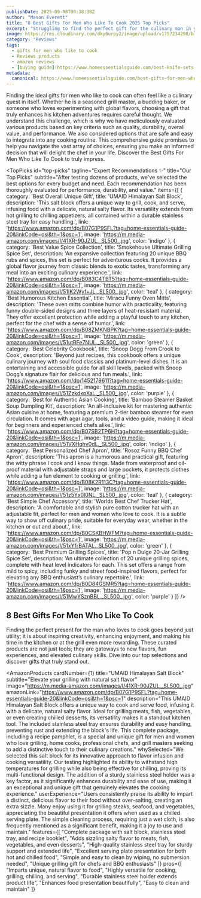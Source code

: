 ```yaml
---
publishDate: 2025-09-08T08:38:38Z
author: "Mason Everett"
title: "8 Best Gifts For Men Who Like To Cook 2025 Top Picks"
excerpt: "Struggling to find the perfect gift for the culinary man in your life We researched and tested the best gifts for men who like to cook to help you choose with confidence."
image: https://res.cloudinary.com/dky6urpy2/image/upload/v1757234298/blog_image_1757234297_tjgktz.webp
category: "Reviews"
tags:
  - gifts for men who like to cook
  - Reviews products
  - amazon reviews
  - [buying guide](https://www.homeessentialsguide.com/best-knife-sets-to-have-in-your-kitchen)
metadata:
  canonical: https://www.homeessentialsguide.com/best-gifts-for-men-who-like-to-cook
---
```



Finding the ideal gifts for men who like to cook can often feel like a culinary quest in itself. Whether he is a seasoned grill master, a budding baker, or someone who loves experimenting with global flavors, choosing a gift that truly enhances his kitchen adventures requires careful thought. We understand this challenge, which is why we have meticulously evaluated various products based on key criteria such as quality, durability, overall value, and performance. We also considered options that are safe and easy to integrate into any cooking routine. This comprehensive guide promises to help you navigate the vast array of choices, ensuring you make an informed decision that will delight the chef in your life. Discover the Best Gifts For Men Who Like To Cook to truly impress.

<TopPicks
  id="top-picks"
  tagline="Expert Recommendations ✨"
  title="Our Top Picks"
  subtitle="After testing dozens of products, we've selected the best options for every budget and need. Each recommendation has been thoroughly evaluated for performance, durability, and value."
  items={[
    {
      category: 'Best Overall Unique Gift',
      title: 'UMAID Himalayan Salt Block',
      description: 'This salt block offers a unique way to grill, cook, and serve, infusing food with a delicate, natural salty flavor. Its versatility extends from hot grilling to chilling appetizers, all contained within a durable stainless steel tray for easy handling.',
      link: 'https://www.amazon.com/dp/B07G1P9SFL?tag=home-essentials-guide-20&linkCode=osi&th=1&psc=1',
      image: 'https://m.media-amazon.com/images/I/41XR-90JZUL._SL500_.jpg',
      color: 'indigo'
    },
    {
      category: 'Best Value Spice Collection',
      title: 'Smokehouse Ultimate Grilling Spice Set',
      description: 'An expansive collection featuring 20 unique BBQ rubs and spices, this set is perfect for adventurous cooks. It provides a global flavor journey from classic blends to exotic tastes, transforming any meal into an exciting culinary experience.',
      link: 'https://www.amazon.com/dp/B083C4TBT5?tag=home-essentials-guide-20&linkCode=osi&th=1&psc=1',
      image: 'https://m.media-amazon.com/images/I/51IK2Wyf+JL._SL500_.jpg',
      color: 'teal'
    },
    {
      category: 'Best Humorous Kitchen Essential',
      title: 'Miracu Funny Oven Mitts',
      description: 'These oven mitts combine humor with practicality, featuring funny double-sided designs and three layers of heat-resistant material. They offer excellent protection while adding a playful touch to any kitchen, perfect for the chef with a sense of humor.',
      link: 'https://www.amazon.com/dp/B08ZMKNBPK?tag=home-essentials-guide-20&linkCode=osi&th=1&psc=1',
      image: 'https://m.media-amazon.com/images/I/51utRFe7NUL._SL500_.jpg',
      color: 'green'
    },
    {
      category: 'Best Celebrity Cookbook',
      title: 'Snoop Dogg From Crook to Cook',
      description: 'Beyond just recipes, this cookbook offers a unique culinary journey with soul food classics and platinum-level dishes. It is an entertaining and accessible guide for all skill levels, packed with Snoop Dogg’s signature flair for delicious and fun meals.',
      link: 'https://www.amazon.com/dp/1452179611?tag=home-essentials-guide-20&linkCode=osi&th=1&psc=1',
      image: 'https://m.media-amazon.com/images/I/51ZzkdxpXaL._SL500_.jpg',
      color: 'purple'
    },
    {
      category: 'Best for Authentic Asian Cooking',
      title: 'Bamboo Steamer Basket Soup Dumpling Kit',
      description: 'An all-inclusive kit for mastering authentic Asian cuisine at home, featuring a premium 2-tier bamboo steamer for even circulation. It comes with agar agar, tools, and a video guide, making it ideal for beginners and experienced chefs alike.',
      link: 'https://www.amazon.com/dp/B07SB2TP6H?tag=home-essentials-guide-20&linkCode=osi&th=1&psc=1',
      image: 'https://m.media-amazon.com/images/I/51VXHqhv0dL._SL500_.jpg',
      color: 'indigo'
    },
    {
      category: 'Best Personalized Chef Apron',
      title: 'Rosoz Funny BBQ Chef Apron',
      description: 'This apron is a humorous and practical gift, featuring the witty phrase I cook and I know things. Made from waterproof and oil-proof material with adjustable straps and large pockets, it protects clothes while adding a fun element to cooking or grilling.',
      link: 'https://www.amazon.com/dp/B08K2R113C?tag=home-essentials-guide-20&linkCode=osi&th=1&psc=1',
      image: 'https://m.media-amazon.com/images/I/51z5Yx0l0NL._SL500_.jpg',
      color: 'teal'
    },
    {
      category: 'Best Simple Chef Accessory',
      title: 'Worlds Best Chef Trucker Hat',
      description: 'A comfortable and stylish pure cotton trucker hat with an adjustable fit, perfect for men and women who love to cook. It is a subtle way to show off culinary pride, suitable for everyday wear, whether in the kitchen or out and about.',
      link: 'https://www.amazon.com/dp/B0CSKBHWFM?tag=home-essentials-guide-20&linkCode=osi&th=1&psc=1',
      image: 'https://m.media-amazon.com/images/I/51xYfrBATAL._SL500_.jpg',
      color: 'green'
    },
    {
      category: 'Best Premium Grilling Spices',
      title: 'Pop n Dulge 20-Jar Grilling Spice Set',
      description: 'An ultimate collection of 20 unique grilling spices, complete with heat level indicators for each. This set offers a range from mild to spicy, including funky and street food-inspired flavors, perfect for elevating any BBQ enthusiast’s culinary repertoire.',
      link: 'https://www.amazon.com/dp/B0D84GSMR5?tag=home-essentials-guide-20&linkCode=osi&th=1&psc=1',
      image: 'https://m.media-amazon.com/images/I/51MwYSznBBL._SL500_.jpg',
      color: 'purple'
    }
  ]}
/>

## 8 Best Gifts For Men Who Like To Cook

Finding the perfect present for the man who loves to cook goes beyond just utility; it is about inspiring creativity, enhancing enjoyment, and making his time in the kitchen or at the grill even more rewarding. These curated products are not just tools; they are gateways to new flavors, fun experiences, and elevated culinary skills. Dive into our top selections and discover gifts that truly stand out.

<AmazonProducts
  cardNumber={1}
  title="UMAID Himalayan Salt Block"
  subtitle="Elevate your grilling with natural salt flavor"
  image="https://m.media-amazon.com/images/I/41XR-90JZUL._SL500_.jpg"
  amazonLink="https://www.amazon.com/dp/B07G1P9SFL?tag=home-essentials-guide-20&linkCode=osi&th=1&psc=1"
  description="This UMAID Himalayan Salt Block offers a unique way to cook and serve food, infusing it with a delicate, natural salty flavor. Ideal for grilling meats, fish, vegetables, or even creating chilled desserts, its versatility makes it a standout kitchen tool. The included stainless steel tray ensures durability and easy handling, preventing rust and extending the block's life. This complete package, including a recipe pamphlet, is a special and unique gift for men and women who love grilling, home cooks, professional chefs, and grill masters seeking to add a distinctive touch to their culinary creations."
  whySelected="We selected this salt block for its innovative approach to flavor infusion and cooking versatility. Our testing highlighted its ability to withstand high temperatures for grilling while also being effective for chilling, proving its multi-functional design. The addition of a sturdy stainless steel holder was a key factor, as it significantly enhances durability and ease of use, making it an exceptional and unique gift that genuinely elevates the cooking experience."
  userExperience="Users consistently praise its ability to impart a distinct, delicious flavor to their food without over-salting, creating an extra sizzle. Many enjoy using it for grilling steaks, seafood, and vegetables, appreciating the beautiful presentation it offers when used as a chilled serving plate. The simple cleaning process, requiring just a wet cloth, is also frequently mentioned as a significant benefit, making it a joy to use and maintain."
  features={[
    "Complete package with salt block, stainless steel tray, and recipe booklet",
    "Adds sizzling salty flavor to meats, fish, vegetables, and even desserts",
    "High-quality stainless steel tray for sturdy support and extended life",
    "Excellent serving plate presentation for both hot and chilled food",
    "Simple and easy to clean by wiping, no submersion needed",
    "Unique grilling gift for chefs and BBQ enthusiasts"
  ]}
  pros={[
    "Imparts unique, natural flavor to food",
    "Highly versatile for cooking, grilling, chilling, and serving",
    "Durable stainless steel holder extends product life",
    "Enhances food presentation beautifully",
    "Easy to clean and maintain"
  ]}
  